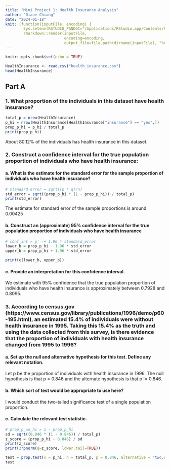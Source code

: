 ```yaml
---
title: "Mini Project 1: Health Insurance Analysis"
author: "Diane Chiang"
date: "2024-01-18"
knit: (function(inputFile, encoding) {
        Sys.setenv(RSTUDIO_PANDOC="/Applications/RStudio.app/Contents/Resources/app/quarto/bin/tools");
        rmarkdown::render(inputFile,
                          encoding=encoding, 
                          output_file=file.path(dirname(inputFile), "hello.pdf")) })
---
```

```r
knitr::opts_chunk$set(echo = TRUE)
```

```r
HealthInsurance <- read.csv("health_insurance.csv")
head(HealthInsurance)
```

## Part A
### 1. What proportion of the individuals in this dataset have health insurance?
```r
total_p = nrow(HealthInsurance)
p_hi = nrow(HealthInsurance[HealthInsurance["insurance"] == "yes",])
prop_p_hi = p_hi / total_p
print(prop_p_hi)
```
About 80.12% of the individuals has health insurance in this dataset.


### 2. Construct a confidence interval for the true population proportion of individuals who have health insurance:
#### a. What is the estimate for the standard error for the sample proportion of individuals who have health insurance?
```r
# standard error = sqrt((p * q)/n)
std_error = sqrt((prop_p_hi * (1 - prop_p_hi)) / total_p)
print(std_error)
```
The estimate for standard error of the sample proportions is around 0.00425

#### b. Construct an (approximate) 95% confidence interval for the true population proportion of individuals who have health insurance
```r
# conf_int = p' -+ 1.96 * standard_error
lower_b = prop_p_hi - 1.96 * std_error
upper_b = prop_p_hi + 1.96 * std_error

print(c(lower_b, upper_b))
```

#### c. Provide an interpretation for this confidence interval.
We estimate with 95% confidence that the true population proportion of individuals who have health insurance is approximately between 0.7928 and 0.8095.

### 3. According to census.gov (https://www.census.gov/library/publications/1996/demo/p60-195.html), an estimated 15.4% of individuals were without health insurance in 1995. Taking this 15.4% as the truth and using the data collected from this survey, is there evidence that the proportion of individuals with health insurance changed from 1995 to 1996?
#### a. Set up the null and alternative hypothesis for this test. Define any relevant notation.
Let p be the proportion of individuals with health insurance in 1996. The null hypothesis is that p = 0.846 and the alternate hypothesis is that p != 0.846.

#### b. Which sort of test would be appropriate to use here?
I would conduct the two-tailed significance test of a single population proportion.

#### c. Calculate the relevant test statistic.
```r
# prop_p_wo_hi = 1 - prop_p_hi
sd = sqrt((0.846 * (1 - 0.846)) / total_p)
z_score = (prop_p_hi - 0.846) / sd
print(z_score)
print(2*pnorm(q=z_score, lower.tail=TRUE))

test = prop.test(x = p_hi, n = total_p, p = 0.846, alternative = "two.sided", correct = FALSE)
test
```